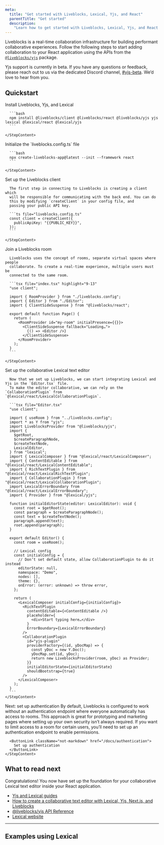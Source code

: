 ```yaml
---
meta:
  title: "Get started with Liveblocks, Lexical, Yjs, and React"
  parentTitle: "Get started"
  description:
    "Learn how to get started with Liveblocks, Lexical, Yjs, and React."
---
```


Liveblocks is a real-time collaboration infrastructure for building performant
collaborative experiences. Follow the following steps to start adding
collaboration to your React application using the APIs from the
[`@liveblocks/yjs`](/docs/api-reference/liveblocks-yjs) package.

<Banner title="Public beta">

Yjs support is currently in beta. If you have any questions or feedback, please
reach out to us via the dedicated Discord channel,
[#yjs-beta](https://discord.com/channels/913109211746009108/1123560088997728328).
We’d love to hear from you.

</Banner>

## Quickstart

<Steps>
  <Step>
    <StepTitle>Install Liveblocks, Yjs, and Lexical</StepTitle>
    <StepContent>

      ```bash
      npm install @liveblocks/client @liveblocks/react @liveblocks/yjs yjs lexical @lexical/react @lexical/yjs
      ```

    </StepContent>

  </Step>
  <Step>
    <StepTitle>Initialize the `liveblocks.config.ts` file</StepTitle>
    <StepContent>

      ```bash
      npx create-liveblocks-app@latest --init --framework react
      ```

    </StepContent>

  </Step>

  <Step>
    <StepTitle>Set up the Liveblocks client</StepTitle>
    <StepContent>

      The first step in connecting to Liveblocks is creating a client which
      will be responsible for communicating with the back end. You can do
      this by modifying `createClient` in your config file, and
      passing your public API key.

      ```ts file="liveblocks.config.ts"
      const client = createClient({
        publicApiKey: "{{PUBLIC_KEY}}",
      });
      ```

    </StepContent>

  </Step>
  <Step>
    <StepTitle>Join a Liveblocks room</StepTitle>
    <StepContent>

      Liveblocks uses the concept of rooms, separate virtual spaces where people
      collaborate. To create a real-time experience, multiple users must be
      connected to the same room.

      ```tsx file="index.tsx" highlight="9-13"
      "use client";

      import { RoomProvider } from "./liveblocks.config";
      import { Editor } from "./Editor";
      import { ClientSideSuspense } from "@liveblocks/react";

      export default function Page() {
        return (
          <RoomProvider id="my-room" initialPresence={{}}>
            <ClientSideSuspense fallback="Loading…">
              {() => <Editor />}
            </ClientSideSuspense>
          </RoomProvider>
        );
      }
      ```

    </StepContent>

  </Step>
  <Step>
    <StepTitle>Set up the collaborative Lexical text editor</StepTitle>
    <StepContent>

      Now that we set up Liveblocks, we can start integrating Lexical and Yjs in the `Editor.tsx` file.
      To make the editor collaborative, we can rely on the `CollaborationPlugin` from `@lexical/react/LexicalCollaborationPlugin`.

      ```tsx file="Editor.tsx"
      "use client";

      import { useRoom } from "../liveblocks.config";
      import * as Y from "yjs";
      import LiveblocksProvider from "@liveblocks/yjs";
      import {
        $getRoot,
        $createParagraphNode,
        $createTextNode,
        LexicalEditor,
      } from "lexical";
      import { LexicalComposer } from "@lexical/react/LexicalComposer";
      import { ContentEditable } from "@lexical/react/LexicalContentEditable";
      import { RichTextPlugin } from "@lexical/react/LexicalRichTextPlugin";
      import { CollaborationPlugin } from "@lexical/react/LexicalCollaborationPlugin";
      import LexicalErrorBoundary from "@lexical/react/LexicalErrorBoundary";
      import { Provider } from "@lexical/yjs";

      function initialEditorState(editor: LexicalEditor): void {
        const root = $getRoot();
        const paragraph = $createParagraphNode();
        const text = $createTextNode();
        paragraph.append(text);
        root.append(paragraph);
      }

      export default Editor() {
        const room = useRoom();

        // Lexical config
        const initialConfig = {
          // Don’t set default state, allow CollaborationPlugin to do it instead
          editorState: null,
          namespace: "Demo",
          nodes: [],
          theme: {},
          onError: (error: unknown) => throw error,
        };

        return (
          <LexicalComposer initialConfig={initialConfig}>
            <RichTextPlugin
              contentEditable={<ContentEditable />}
              placeholder={
                <div>Start typing here…</div>
              }
              ErrorBoundary={LexicalErrorBoundary}
            />
            <CollaborationPlugin
              id="yjs-plugin"
              providerFactory={(id, yDocMap) => {
                const yDoc = new Y.Doc();
                yDocMap.set(id, yDoc);
                return new LiveblocksProvider(room, yDoc) as Provider;
              }}
              initialEditorState={initialEditorState}
              shouldBootstrap={true}
            />
          </LexicalComposer>
        );
      }
      ```
    </StepContent>

  </Step>

  <Step lastStep>
    <StepTitle>Next: set up authentication</StepTitle>
    <StepContent>
      By default, Liveblocks is configured to work without an authentication endpoint
      where everyone automatically has access to rooms. This approach is great for
      prototyping and marketing pages where setting up your own security isn’t always
      required. If you want to limit access to a room for certain users, you’ll need
      to set up an authentication endpoint to enable permissions.

      <ButtonLink className="not-markdown" href="/docs/authentication">
        Set up authentication
      </ButtonLink>
    </StepContent>

  </Step>

</Steps>

## What to read next

Congratulations! You now have set up the foundation for your collaborative
Lexical text editor inside your React application.

- [Yjs and Lexical guides](/docs/guides?technologies=yjs%2Clexical)
- [How to create a collaborative text editor with Lexical, Yjs, Next.js, and Liveblocks ](/docs/guides/how-to-create-a-collaborative-text-editor-with-lexical-yjs-nextjs-and-liveblocks#Create-live-avatars-with-Liveblocks-hooks)
- [@liveblocks/yjs API Reference](/docs/api-reference/liveblocks-yjs)
- [Lexical website](https://lexical.dev/)

---

## Examples using Lexical

<ListGrid columns={2}>
  <ExampleCard
    example={{
      title: "Collaborative Text Editor",
      slug: "collaborative-text-editor/nextjs-yjs-lexical",
      image: "/images/examples/thumbnails/text-editor.jpg",
    }}
    technologies={["nextjs"]}
    openInNewWindow
  />
</ListGrid>
